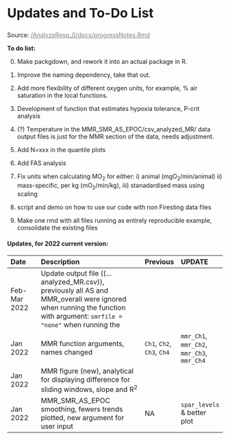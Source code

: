 
<div class="page-header">
  <h2 style="font-size: 30px; text-align:left;">Updates and To-Do List</h2>
  <p>Source: <a href = "https://github.com/kraskura/AnalyzeResp_0/blob/main/docs/progressNotes.Rmd" style = "color:gray;">/AnalyzeResp_0/docs/progressNotes.Rmd</a></p>
</div>



**To do list:**

0. Make packgdown, and rework it into an actual package in R. 

1. Improve the naming dependency, take that out. 
2. Add more flexibility of different oxygen units, for example, % air saturation in the local functions.
3. Development of function that estimates hypoxia tolerance, P-crit analysis
4. (?) Temperature in the MMR_SMR_AS_EPOC/csv_analyzed_MR/ data output files is just for the MMR section of the data, needs adjustment. 
5. Add N=xxx in the quantile plots
6. Add FAS analysis
7. Fix units when calculating MO~2~ for either: i) animal (mgO~2~/min/animal) ii) mass-specific, per kg (mO~2~/min/kg), iii) stanadardised mass using scaling 
8. script and demo on how to use our code with non Firesting data files
9. Make one rmd with all files running as entirely reproducible example, consolidate the existing files



#### Updates, for 2022 current version:  


Date| Description | Previous | UPDATE
:--- |  :-------------  | :--- | :---
Feb-Mar 2022 | Update output file ((...analyzed_MR.csv)), previously all AS and MMR_overall were ignored when running the function with argument: `smrfile = "none"` when running the 
Jan 2022 | MMR function arguments, names changed| `Ch1`, `Ch2`, `Ch3`, `Ch4` | `mmr_Ch1`, `mmr_Ch2`, `mmr_Ch3`, `mmr_Ch4` 
Jan 2022 | MMR figure (new), analytical for displaying difference for sliding windows, slope and R^2^|  | 
Jan 2022 | MMR_SMR_AS_EPOC smoothing, fewers trends plotted, new argument for user input| NA  | `spar_levels` & better plot

